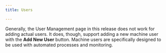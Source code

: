 ```yaml
---
title: Users

---
```


Generally, the User Management page in this release does not work for adding actual users. It does, though, support adding a new machine user with the **Add New User** button. Machine users are specifically designed to be used with automated processes and monitoring.
